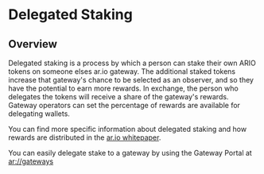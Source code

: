 
<HeroPattern />

# Delegated Staking

## Overview

Delegated staking is a process by which a person can stake their own ARIO tokens on someone elses ar.io gateway. The additional staked tokens increase that gateway's chance to be selected as an observer, and so they have the potential to earn more rewards.
In exchange, the person who delegates the tokens will receive a share of the gateway's rewards. Gateway operators can set the percentage of rewards are available for delegating wallets.

You can find more specific information about delegated staking and how rewards are distributed in the [ar.io whitepaper](https://whitepaper_ar-io.arweave.dev/). 

You can easily delegate stake to a gateway by using the Gateway Portal at [ar://gateways](https://gateways.arweave.net/#/staking)